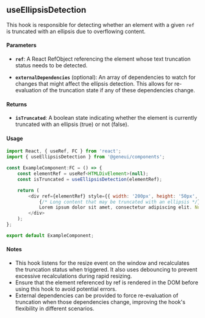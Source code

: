 

<Meta title="Hooks/useEllipsisDetection" />

<div style={{paddingInlineStart:'20px'}}>

## useEllipsisDetection

This hook is responsible for detecting whether an element with a given `ref` is truncated with an ellipsis due to
overflowing content.

#### Parameters

-   **`ref`**: A React RefObject referencing the element whose text truncation status needs to be detected.

-   **`externalDependencies`** (optional): An array of dependencies to watch for changes that might affect the ellipsis
    detection. This allows for re-evaluation of the truncation state if any of these dependencies change.

#### Returns

-   **`isTruncated`**: A boolean state indicating whether the element is currently truncated with an ellipsis (true) or
    not (false).

#### Usage

```js
import React, { useRef, FC } from 'react';
import { useEllipsisDetection } from '@geneui/components';

const ExampleComponent:FC = () => {
    const elementRef = useRef<HTMLDivElement>(null);
    const isTruncated = useEllipsisDetection(elementRef);

    return (
        <div ref={elementRef} style={{ width: '200px', height: '50px', border: '1px solid black', overflow: 'hidden' }}>
            {/* Long content that may be truncated with an ellipsis */}
            Lorem ipsum dolor sit amet, consectetur adipiscing elit. Nulla convallis libero vel luctus facilisis.
        </div>
    );
};

export default ExampleComponent;
```

#### Notes

-   This hook listens for the resize event on the window and recalculates the truncation status when triggered. It also
    uses debouncing to prevent excessive recalculations during rapid resizing.
-   Ensure that the element referenced by ref is rendered in the DOM before using this hook to avoid potential errors.
-   External dependencies can be provided to force re-evaluation of truncation when those dependencies change, improving
    the hook's flexibility in different scenarios.


</div>